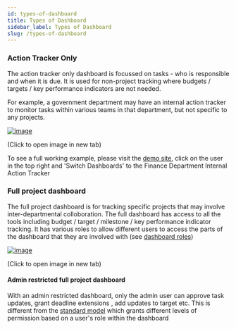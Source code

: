 ```yaml
---
id: types-of-dashboard
title: Types of Dashboard
sidebar_label: Types of Dashboard
slug: /types-of-dashboard
---
```


### Action Tracker Only

The action tracker only dashboard is focussed on tasks - who is responsible and when it is due.
It is used for non-project tracking where budgets / targets / key performance indicators are not
needed.

For example, a government department may have an internal action tracker to monitor tasks within
various teams in that department, but not specific to any projects.

<div style={{textAlign: 'center'}}>

  [![image](assets/tracker-table.png)](assets/tracker-table.png)

  (Click to open image in new tab)

</div>

To see a full working example, please visit the [demo site](https://digital-dashboard-demo.herokuapp.com),
click on the user in the top right and 'Switch Dashboards' to the Finance Department Internal Action Tracker

### Full project dashboard

The full project dashboard is for tracking specific projects that may involve inter-departmental colloboration.
The full dashboard has access to all the tools including budget / target / milestone / key performance
indicator tracking. It has various roles to allow different users to access the parts of the dashboard that
they are involved with (see [dashboard roles](dashboard-roles))

<div style={{textAlign: 'center'}}>

  [![image](assets/priority-areas.png)](assets/priority-areas.png)

  (Click to open image in new tab)

</div>

#### Admin restricted full project dashboard

With an admin restricted dashboard, only the admin user can approve task updates, grant deadline extensions
, add updates to target etc. This is different from the [standard model](dashboard-roles) which grants different
levels of permission based on a user's role within the dashboard
